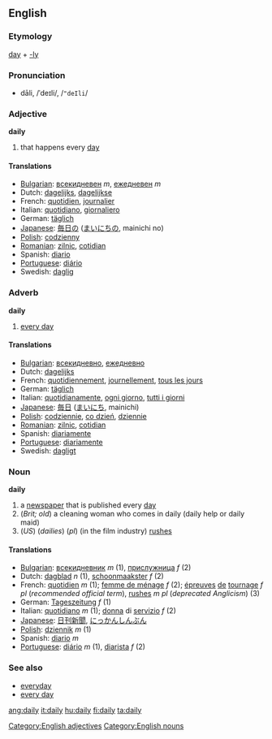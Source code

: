 ==English==

===Etymology===
[[day]] + [[-ly]]

===Pronunciation===
*dāli, /ˈdeɪli/, /<tt>"deIli</tt>/

===Adjective===
'''daily'''

# that happens every [[day]]

====Translations====
*[[w:Bulgarian language|Bulgarian]]: [[всекидневен]] ''m'', [[ежедневен]] ''m''
*Dutch: [[dagelijks]], [[dagelijkse]]
*French: [[quotidien]], [[journalier]]
*Italian: [[quotidiano]], [[giornaliero]]
*German: [[täglich]]
*[[w:Japanese language|Japanese]]: [[毎日の]] ([[まいにちの]], mainichi no)
*[[w:Polish language|Polish]]: [[codzienny]]
*[[w:Romanian language|Romanian]]: [[zilnic]], [[cotidian]]
*Spanish: [[diario]]
*[[Portuguese]]: [[diário]]
*Swedish: [[daglig]]

===Adverb===
'''daily'''

# [[every day]]

====Translations====
*[[w:Bulgarian language|Bulgarian]]: [[всекидневно]], [[ежедневно]]
*Dutch: [[dagelijks]]
*French: [[quotidiennement]], [[journellement]], [[tous les jours]]
*German: [[täglich]]
*Italian: [[quotidianamente]], [[ogni giorno]], [[tutti i giorni]]
*[[w:Japanese language|Japanese]]: [[毎日]] ([[まいにち]], mainichi)
*[[w:Polish language|Polish]]: [[codziennie]], [[co dzień]], [[dziennie]]
*[[w:Romanian language|Romanian]]: [[zilnic]], [[cotidian]]
*Spanish: [[diariamente]]
*[[Portuguese]]: [[diariamente]]
*Swedish: [[dagligt]]

===Noun===
'''daily'''

# a [[newspaper]] that is published every [[day]]
# (''Brit; old'') a cleaning woman who comes in daily (daily help or daily maid)
# (''US'') (''dailies'') (''pl'') (in the film industry) [[rushes]]

====Translations====
*[[w:Bulgarian language|Bulgarian]]: [[всекидневник]] ''m'' (1), [[прислужница]] ''f'' (2)
*Dutch: [[dagblad]] ''n'' (1), [[schoonmaakster]] ''f'' (2)
*French: [[quotidien]] ''m'' (1); [[femme de ménage]] ''f'' (2); [[épreuves]] [[de]] [[tournage]] ''f pl'' (''recommended official term''), [[rushes]] ''m pl'' (''deprecated Anglicism'') (3)
*German: [[Tageszeitung]] ''f'' (1)
*Italian: [[quotidiano]] ''m'' (1); [[donna]] di [[servizio]] ''f'' (2)
*[[w:Japanese language|Japanese]]: [[日刊新聞]], [[にっかんしんぶん]]
*[[w:Polish language|Polish]]: [[dziennik]] ''m'' (1)
*Spanish: [[diario]] ''m''
* [[Portuguese]]: [[diário]] ''m'' (1), [[diarista]] ''f'' (2)


===See also===
*[[everyday]]
*[[every day]]

[[Category:English adjectives]]
[[Category:English nouns]]

[[ang:daily]]
[[it:daily]]
[[hu:daily]]
[[fi:daily]]
[[ta:daily]]